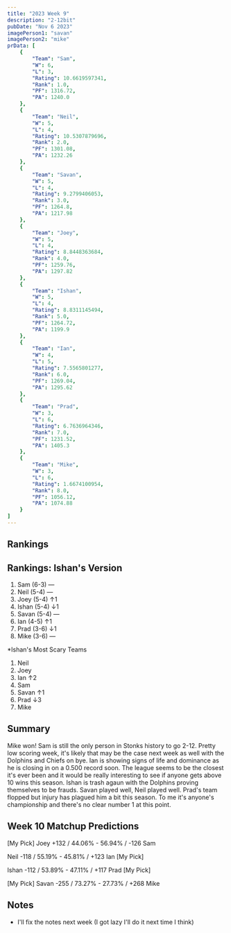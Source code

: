```yaml
---
title: "2023 Week 9"
description: "2-12bit"
pubDate: "Nov 6 2023"
imagePerson1: "savan"
imagePerson2: "mike"
prData: [
    {
        "Team": "Sam",
        "W": 6,
        "L": 3,
        "Rating": 10.6619597341,
        "Rank": 1.0,
        "PF": 1316.72,
        "PA": 1240.0
    },
    {
        "Team": "Neil",
        "W": 5,
        "L": 4,
        "Rating": 10.5307879696,
        "Rank": 2.0,
        "PF": 1301.08,
        "PA": 1232.26
    },
    {
        "Team": "Savan",
        "W": 5,
        "L": 4,
        "Rating": 9.2799406053,
        "Rank": 3.0,
        "PF": 1264.8,
        "PA": 1217.98
    },
    {
        "Team": "Joey",
        "W": 5,
        "L": 4,
        "Rating": 8.8448363684,
        "Rank": 4.0,
        "PF": 1259.76,
        "PA": 1297.82
    },
    {
        "Team": "Ishan",
        "W": 5,
        "L": 4,
        "Rating": 8.8311145494,
        "Rank": 5.0,
        "PF": 1264.72,
        "PA": 1199.9
    },
    {
        "Team": "Ian",
        "W": 4,
        "L": 5,
        "Rating": 7.5565801277,
        "Rank": 6.0,
        "PF": 1269.04,
        "PA": 1295.62
    },
    {
        "Team": "Prad",
        "W": 3,
        "L": 6,
        "Rating": 6.7636964346,
        "Rank": 7.0,
        "PF": 1231.52,
        "PA": 1405.3
    },
    {
        "Team": "Mike",
        "W": 3,
        "L": 6,
        "Rating": 1.6674100954,
        "Rank": 8.0,
        "PF": 1056.12,
        "PA": 1074.88
    }
]
---
```



## Rankings

<PowerRankingTable client:load data={frontmatter.prData} />

## Rankings: Ishan's Version

1. Sam (6-3) —
2. Neil (5-4) —
3. Joey (5-4) ↑1
4. Ishan (5-4) ↓1
5. Savan (5-4) —
6. Ian (4-5) ↑1
7. Prad (3-6) ↓1
8. Mike (3-6) —

*Ishan's Most Scary Teams
1. Neil
2. Joey
5. Ian ↑2
4. Sam
6. Savan ↑1
3. Prad ↓3
7. Mike

## Summary

Mike won! Sam is still the only person in Stonks history to go 2-12. Pretty low scoring week, it's likely that may be the case next week as well
with the Dolphins and Chiefs on bye. Ian is showing signs of life and dominance as he is closing in on a 0.500 record soon. The league seems to be
the closest it's ever been and it would be really interesting to see if anyone gets above 10 wins this season. Ishan is trash agaun with the Dolphins
proving themselves to be frauds. Savan played well, Neil played well. Prad's team flopped but injury has plagued him a bit this season. To me it's 
anyone's championship and there's no clear number 1 at this point.

## Week 10 Matchup Predictions

[My Pick] Joey +132 / 44.06% - 56.94% / -126 Sam

Neil -118 / 55.19% - 45.81% / +123 Ian [My Pick]

Ishan -112 / 53.89% - 47.11% / +117 Prad [My Pick]

[My Pick] Savan -255 / 73.27% - 27.73% / +268 Mike

## Notes

* I'll fix the notes next week (I got lazy I'll do it next time I think)